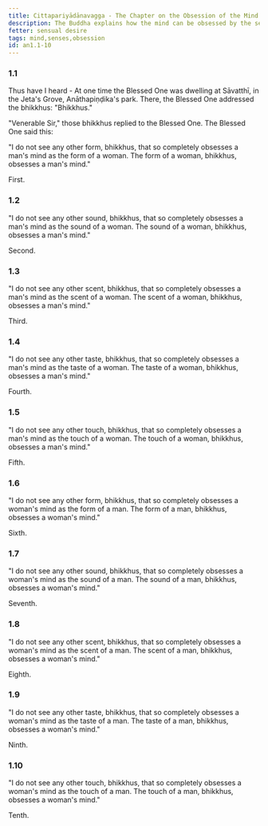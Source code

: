 ```yaml
---
title: Cittapariyādānavagga - The Chapter on the Obsession of the Mind
description: The Buddha explains how the mind can be obsessed by the senses.
fetter: sensual desire
tags: mind,senses,obsession
id: an1.1-10
---
```


### 1.1
Thus have I heard - At one time the Blessed One was dwelling at Sāvatthī, in the Jeta's Grove, Anāthapiṇḍika's park. There, the Blessed One addressed the bhikkhus: "Bhikkhus."

"Venerable Sir," those bhikkhus replied to the Blessed One. The Blessed One said this:

"I do not see any other form, bhikkhus, that so completely obsesses a man's mind as the form of a woman. The form of a woman, bhikkhus, obsesses a man's mind."

First.

### 1.2
"I do not see any other sound, bhikkhus, that so completely obsesses a man's mind as the sound of a woman. The sound of a woman, bhikkhus, obsesses a man's mind."

Second.

### 1.3
"I do not see any other scent, bhikkhus, that so completely obsesses a man's mind as the scent of a woman. The scent of a woman, bhikkhus, obsesses a man's mind."

Third.

### 1.4
"I do not see any other taste, bhikkhus, that so completely obsesses a man's mind as the taste of a woman. The taste of a woman, bhikkhus, obsesses a man's mind."

Fourth.

### 1.5
"I do not see any other touch, bhikkhus, that so completely obsesses a man's mind as the touch of a woman. The touch of a woman, bhikkhus, obsesses a man's mind."

Fifth.

### 1.6
"I do not see any other form, bhikkhus, that so completely obsesses a woman's mind as the form of a man. The form of a man, bhikkhus, obsesses a woman's mind."

Sixth.

### 1.7
"I do not see any other sound, bhikkhus, that so completely obsesses a woman's mind as the sound of a man. The sound of a man, bhikkhus, obsesses a woman's mind."

Seventh.

### 1.8
"I do not see any other scent, bhikkhus, that so completely obsesses a woman's mind as the scent of a man. The scent of a man, bhikkhus, obsesses a woman's mind."

Eighth.

### 1.9
"I do not see any other taste, bhikkhus, that so completely obsesses a woman's mind as the taste of a man. The taste of a man, bhikkhus, obsesses a woman's mind."

Ninth.

### 1.10
"I do not see any other touch, bhikkhus, that so completely obsesses a woman's mind as the touch of a man. The touch of a man, bhikkhus, obsesses a woman's mind."

Tenth.